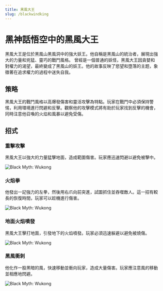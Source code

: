 ```yaml
---
title: 黑風大王
slug: /blackwindking
---
```


# 黑神話悟空中的黑風大王

黑風大王是位於黑風山黑風洞中的強大妖王。他自稱是黑風山的統治者，展現出強大的力量和兇猛、靈巧的戰鬥風格。
曾經是一個普通的妖怪，黑風大王因貪婪和對權力的渴望，最終變成了黑風山的妖王。他的故事反映了慾望和墮落的主题，象徵著在追求權力的過程中迷失自我。

## 策略

黑風大王的戰鬥風格以高爆發傷害和靈活攻擊為特點。玩家在戰鬥中必須保持警惕，利用環境進行閃避和反擊。觀察他的攻擊模式將有助於玩家找到反擊的機會，同時注意他召喚的火焰和風暴以避免受傷。

## 招式

### 重擊攻擊

黑風大王以強大的力量猛擊地面，造成範圍傷害。玩家應迅速閃避以避免被擊中。

<img src="https://image.informedainews.com/bwk1.gif" alt="Black Myth: Wukong"/>

### 火焰拳

他發出一記強力的左拳，然後用右爪向前突進，試圖抓住並吞噬敵人。這一招有較長的恢復時間，玩家可以趁機進行傷害。

<img src="https://image.informedainews.com/bwk2.gif" alt="Black Myth: Wukong"/>

### 地面火焰噴發

黑風大王擊打地面，引發地下的火焰噴發。玩家必須迅速躲避以避免被燒傷。

<img src="https://image.informedainews.com/bwk3.gif" alt="Black Myth: Wukong"/>

### 黑風衝刺

他化作一股黑暗的風，快速移動並衝向玩家，造成大量傷害。玩家應注意風的移動並相應地閃避。

<img src="https://image.informedainews.com/bwk4.gif" alt="Black Myth: Wukong"/>